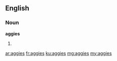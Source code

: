 ==English==

===Noun===
'''aggies'''

# {{plural of|aggie}}

[[ar:aggies]]
[[fr:aggies]]
[[ku:aggies]]
[[mg:aggies]]
[[my:aggies]]